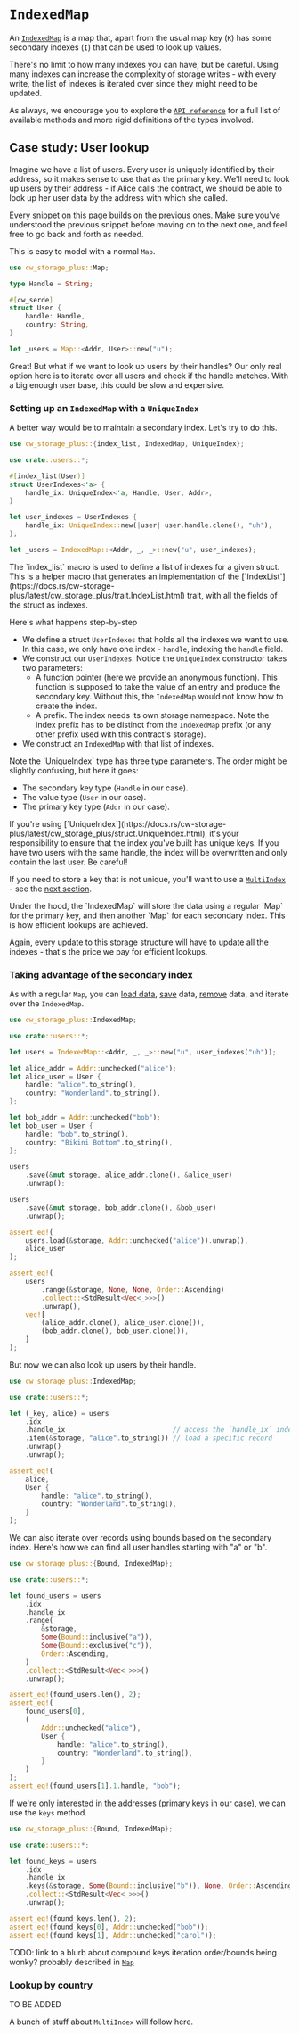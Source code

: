 
# `IndexedMap`

An
[`IndexedMap`](https://docs.rs/cw-storage-plus/latest/cw_storage_plus/struct.IndexedMap.html)
is a map that, apart from the usual map key (`K`) has some secondary indexes
(`I`) that can be used to look up values.

<Callout>
There's no limit to how many indexes you can have, but be careful. Using many indexes can increase the complexity of
storage writes - with every write, the list of indexes is iterated over since
they might need to be updated.
</Callout>

As always, we encourage you to explore the
[`API reference`](https://docs.rs/cw-storage-plus/latest/cw_storage_plus/struct.IndexedMap.html)
for a full list of available methods and more rigid definitions of the types
involved.

## Case study: User lookup

Imagine we have a list of users. Every user is uniquely identified by their
address, so it makes sense to use that as the primary key. We'll need to look up
users by their address - if Alice calls the contract, we should be able to look
up her user data by the address with which she called.

<Callout>
Every snippet on this page builds on the previous ones. Make sure you've
  understood the previous snippet before moving on to the next one, and feel free to go back and forth as needed.
</Callout>

This is easy to model with a normal `Map`.

```rust template="storage"
use cw_storage_plus::Map;

type Handle = String;

#[cw_serde]
struct User {
    handle: Handle,
    country: String,
}

let _users = Map::<Addr, User>::new("u");
```

Great! But what if we want to look up users by their handles? Our only real
option here is to iterate over all users and check if the handle matches. With a
big enough user base, this could be slow and expensive.

### Setting up an `IndexedMap` with a `UniqueIndex`

A better way would be to maintain a secondary index. Let's try to do this.

```rust template="storage"
use cw_storage_plus::{index_list, IndexedMap, UniqueIndex};

use crate::users::*;

#[index_list(User)]
struct UserIndexes<'a> {
    handle_ix: UniqueIndex<'a, Handle, User, Addr>,
}

let user_indexes = UserIndexes {
    handle_ix: UniqueIndex::new(|user| user.handle.clone(), "uh"),
};

let _users = IndexedMap::<Addr, _, _>::new("u", user_indexes);
```

<Callout>
The `index_list` macro is used to define a list of indexes for a given struct.
  This is a helper macro that generates an implementation of the
  [`IndexList`](https://docs.rs/cw-storage-plus/latest/cw_storage_plus/trait.IndexList.html) trait, with all the fields of the struct as indexes.
</Callout>

Here's what happens step-by-step

- We define a struct `UserIndexes` that holds all the indexes we want to use. In
  this case, we only have one index - `handle`, indexing the `handle` field.
- We construct our `UserIndexes`. Notice the `UniqueIndex` constructor takes two
  parameters:
  - A function pointer (here we provide an anonymous function). This function is
    supposed to take the value of an entry and produce the secondary key.
    Without this, the `IndexedMap` would not know how to create the index.
  - A prefix. The index needs its own storage namespace. Note the index prefix
    has to be distinct from the `IndexedMap` prefix (or any other prefix used
    with this contract's storage).
- We construct an `IndexedMap` with that list of indexes.

<Callout>
  Note the `UniqueIndex` type has three type parameters. The order might be
  slightly confusing, but here it goes:

- The secondary key type (`Handle` in our case).
- The value type (`User` in our case).
- The primary key type (`Addr` in our case).

</Callout>

<Callout type="warning">
If you're using
  [`UniqueIndex`](https://docs.rs/cw-storage-plus/latest/cw_storage_plus/struct.UniqueIndex.html),
  it's your responsibility to ensure that the index you've built has unique
  keys. If you have two users with the same handle, the index will be
  overwritten and only contain the last user. Be careful!
  
  If you need to store a key that is not unique, you'll want to use a [`MultiIndex`](https://docs.rs/cw-storage-plus/latest/cw_storage_plus/struct.MultiIndex.html) - see the [next section](#lookup-by-country).
</Callout>

<Callout>
Under the hood, the `IndexedMap` will store the data using a regular `Map` for
the primary key, and then another `Map` for each secondary index. This is how efficient lookups are achieved.

Again, every update to this storage structure will have to update all the
indexes - that's the price we pay for efficient lookups.

</Callout>

### Taking advantage of the secondary index

As with a regular `Map`, you can
[load data](https://docs.rs/cw-storage-plus/latest/cw_storage_plus/struct.IndexedMap.html#method.load),
[save](https://docs.rs/cw-storage-plus/latest/cw_storage_plus/struct.IndexedMap.html#method.save)
data,
[remove](https://docs.rs/cw-storage-plus/latest/cw_storage_plus/struct.IndexedMap.html#method.remove)
data, and iterate over the `IndexedMap`.

```rust template="storage"
use cw_storage_plus::IndexedMap;

use crate::users::*;

let users = IndexedMap::<Addr, _, _>::new("u", user_indexes("uh"));

let alice_addr = Addr::unchecked("alice");
let alice_user = User {
    handle: "alice".to_string(),
    country: "Wonderland".to_string(),
};

let bob_addr = Addr::unchecked("bob");
let bob_user = User {
    handle: "bob".to_string(),
    country: "Bikini Bottom".to_string(),
};

users
    .save(&mut storage, alice_addr.clone(), &alice_user)
    .unwrap();

users
    .save(&mut storage, bob_addr.clone(), &bob_user)
    .unwrap();

assert_eq!(
    users.load(&storage, Addr::unchecked("alice")).unwrap(),
    alice_user
);

assert_eq!(
    users
        .range(&storage, None, None, Order::Ascending)
        .collect::<StdResult<Vec<_>>>()
        .unwrap(),
    vec![
        (alice_addr.clone(), alice_user.clone()),
        (bob_addr.clone(), bob_user.clone()),
    ]
);
```

But now we can also look up users by their handle.

```rust template="storage"
use cw_storage_plus::IndexedMap;

use crate::users::*;

let (_key, alice) = users
    .idx
    .handle_ix                           // access the `handle_ix` index
    .item(&storage, "alice".to_string()) // load a specific record
    .unwrap()
    .unwrap();

assert_eq!(
    alice,
    User {
        handle: "alice".to_string(),
        country: "Wonderland".to_string(),
    }
);
```

We can also iterate over records using bounds based on the secondary index.
Here's how we can find all user handles starting with "a" or "b".

```rust template="storage"
use cw_storage_plus::{Bound, IndexedMap};

use crate::users::*;

let found_users = users
    .idx
    .handle_ix
    .range(
        &storage,
        Some(Bound::inclusive("a")),
        Some(Bound::exclusive("c")),
        Order::Ascending,
    )
    .collect::<StdResult<Vec<_>>>()
    .unwrap();

assert_eq!(found_users.len(), 2);
assert_eq!(
    found_users[0],
    (
        Addr::unchecked("alice"),
        User {
            handle: "alice".to_string(),
            country: "Wonderland".to_string(),
        }
    )
);
assert_eq!(found_users[1].1.handle, "bob");
```

If we're only interested in the addresses (primary keys in our case), we can use
the `keys` method.

```rust template="storage"
use cw_storage_plus::{Bound, IndexedMap};

use crate::users::*;

let found_keys = users
    .idx
    .handle_ix
    .keys(&storage, Some(Bound::inclusive("b")), None, Order::Ascending)
    .collect::<StdResult<Vec<_>>>()
    .unwrap();

assert_eq!(found_keys.len(), 2);
assert_eq!(found_keys[0], Addr::unchecked("bob"));
assert_eq!(found_keys[1], Addr::unchecked("carol"));
```

TODO: link to a blurb about compound keys iteration order/bounds being wonky?
probably described in [`Map`](./map.md)

### Lookup by country

TO BE ADDED

A bunch of stuff about `MultiIndex` will follow here.
